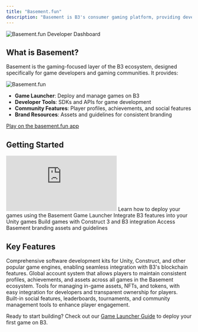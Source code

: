 ```yaml
---
title: "Basement.fun"
description: "Basement is B3's consumer gaming platform, providing developers and players with powerful tools to build, deploy, and play onchain games."
---
```


<img src="/images/bsmnt-game-devs-banner.jpg" alt="Basement.fun Developer Dashboard" className="w-full aspect-video rounded-3xl" />

## What is Basement?
Basement is the gaming-focused layer of the B3 ecosystem, designed specifically for game developers and gaming communities. It provides:

<img src="/images/bsmnt-logo.svg" alt="Basement.fun" className="w-32" />

- **Game Launcher**: Deploy and manage games on B3
- **Developer Tools**: SDKs and APIs for game development
- **Community Features**: Player profiles, achievements, and social features
- **Brand Resources**: Assets and guidelines for consistent branding

<Note>
  <a href="https://basement.fun">
    Play on the basement.fun app
  </a>
</Note>

## Getting Started

 <iframe
   className="w-full aspect-video rounded-xl mb-6"
    src="https://customer-gg6qs7nm5ue94t64.cloudflarestream.com/ae9e7c0694dacb8d602309c381fce796/iframe?poster=https%3A%2F%2Fcustomer-gg6qs7nm5ue94t64.cloudflarestream.com%2Fae9e7c0694dacb8d602309c381fce796%2Fthumbnails%2Fthumbnail.jpg%3Ftime%3D%26height%3D600"
    title="Basement.fun Developer Dashboard"
    frameBorder="0"
  allow="accelerometer; autoplay; clipboard-write; encrypted-media; gyroscope; picture-in-picture"
  allowFullScreen
  ></iframe>

<CardGroup cols={2}>
<Card title="Game Launcher Guide" icon="rocket" href="/basement/game-launcher">
  Learn how to deploy your games using the Basement Game Launcher
</Card>

<Card title="Unity Guide" icon="unity" href="/basement/unity-guide">
  Integrate B3 features into your Unity games
</Card>

<Card title="Construct Guide" icon="gamepad" href="/basement/construct-guide">
  Build games with Construct 3 and B3 integration
</Card>

<Card title="Brand Kit" icon="palette" href="/basement/brand-kit">
  Access Basement branding assets and guidelines
</Card>
</CardGroup>

## Key Features

<AccordionGroup>
<Accordion title="Game Development SDKs">
Comprehensive software development kits for Unity, Construct, and other popular game engines, enabling seamless integration with B3's blockchain features.
</Accordion>

<Accordion title="Player Identity & Accounts">
Global account system that allows players to maintain consistent profiles, achievements, and assets across all games in the Basement ecosystem.
</Accordion>

<Accordion title="Asset Management">
Tools for managing in-game assets, NFTs, and tokens, with easy integration for developers and transparent ownership for players.
</Accordion>

<Accordion title="Community Features">
Built-in social features, leaderboards, tournaments, and community management tools to enhance player engagement.
</Accordion>
</AccordionGroup>


Ready to start building? Check out our [Game Launcher Guide](/basement/game-launcher) to deploy your first game on B3.
